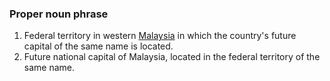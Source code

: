 ===Proper noun phrase===
#Federal territory in western [[Malaysia]] in which the country's future capital of the same name is located.
#Future national capital of Malaysia, located in the federal territory of the same name.
